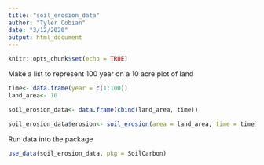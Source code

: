 ```yaml
---
title: "soil_erosion_data"
author: "Tyler Cobian"
date: "3/12/2020"
output: html_document
---
```


```r
knitr::opts_chunk$set(echo = TRUE)
```

Make a list to represent 100 year on a 10 acre plot of land
```r
time<- data.frame(year = c(1:100))
land_area<- 10

soil_erosion_data<- data.frame(cbind(land_area, time))
```

```r
soil_erosion_data$erosion<- soil_erosion(area = land_area, time = time)
```

Run data into the package
```r
use_data(soil_erosion_data, pkg = SoilCarbon)
```

